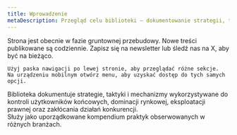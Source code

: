 ```yaml
---
title: Wprowadzenie
metaDescription: Przegląd celu biblioteki — dokumentowanie strategii, taktyk i mechanizmów służących kontroli użytkowników, dominacji rynkowej i zakłócaniu konkurencji.
---
```


<Note type="danger" title="Uwaga">
    Strona jest obecnie w fazie gruntownej przebudowy.  
    Nowe treści publikowane są codziennie.  
    Zapisz się na newsletter lub śledź nas na X, aby być na bieżąco.

    Użyj paska nawigacji po lewej stronie, aby przeglądać różne sekcje.  
    Na urządzeniu mobilnym otwórz menu, aby uzyskać dostęp do tych samych opcji.
</Note>

Biblioteka dokumentuje strategie, taktyki i mechanizmy wykorzystywane do kontroli użytkowników końcowych, dominacji rynkowej, eksploatacji prawnej oraz zakłócania działań konkurencji.  
Służy jako uporządkowane kompendium praktyk obserwowanych w różnych branżach.
